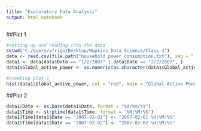 ```yaml
---
title: "Exploratory Data Analysis"
output: html_notebook
---
```


##Plot 1
```r

#setting up and reading into the data
setwd("C:/Users/afrigo/Desktop/Hopkins Data Science/Class 4")
data <- read.csv(file.path("household_power_consumption.txt"), sep = ";", header = TRUE)
data1 <- data[data$Date == "1/2/2007" | data$Date == "2/2/2007", ]
data1$Global_active_power <- as.numeric(as.character(data1$Global_active_power))

#creating plot 1
hist(data1$Global_active_power, col = "red", main = "Global Active Power", xlab = "Global Active Power(kilowatts)", ylab = "Frequency")

```

##Plot 2

```r

data1$Date <- as.Date(data1$Date, format = "%d/%m/%Y")
data1$Time <- strptime(data1$Time, format = "%H:%M:%S")
data1$Time[data1$Date == "2007-02-01"] <- "2007-02-01 %H:%M:%S"
data1$Time[data1$Date == "2007-02-02"] <- "2007-02-02 %H:%M:%S"


```



